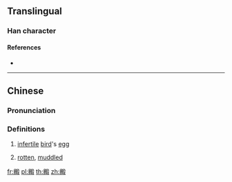 ==Translingual==

===Han character===
{{Han char|rn=79|rad=殳|as=12|sn=16|four=77247|canj=HHSLE|ids=⿰卵段}}

====References====
* {{Han ref|kx=0587.220|dkj=16681|dj=0979.240|hdz=32166.150|uh=6BC8|ud=27592|bh=E9E4|bd=59876}}

----

==Chinese==
{{zh-forms}}

===Pronunciation===
{{zh-pron
|m=duàn
|c=dyun6
|mc=y
|oc=y
|ma=
|cat=n,a
}}

===Definitions===
{{zh-hanzi}}

# [[infertile]] [[bird]]'s [[egg]]
# {{lb|zh|Cantonese}} [[rotten]], [[muddled]]

[[fr:毈]]
[[pl:毈]]
[[th:毈]]
[[zh:毈]]